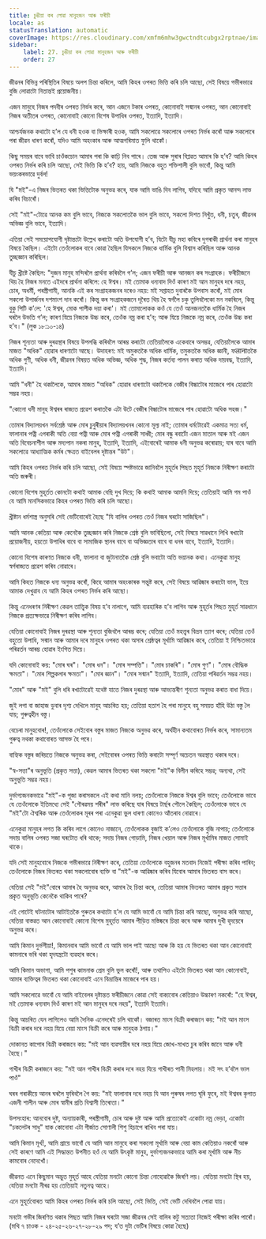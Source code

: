 ```yaml
---
title: চুঙীয়া কৰ লোৱা মানুহজন আৰু ফৰীচী
locale: as
statusTranslation: automatic
coverImage: https://res.cloudinary.com/xmfm6mhw3gwctndtcubgx2rptnae/image/upload/v1740468922/small_cover_tratado_de_psicologia_revolucionaria_a4c0dca4e0.webp
sidebar:
    label: 27. চুঙীয়া কৰ লোৱা মানুহজন আৰু ফৰীচী
    order: 27
---
```

জীৱনৰ বিভিন্ন পৰিস্থিতিৰ বিষয়ে অলপ চিন্তা কৰিলে, আমি কিহৰ ওপৰত ভিত্তি কৰি চলি আছো, সেই বিষয়ে গভীৰভাৱে বুজি লোৱাটো নিতান্তই প্ৰয়োজনীয়।

এজন মানুহে নিজৰ পদবীৰ ওপৰত নিৰ্ভৰ কৰে, আন এজনে টকাৰ ওপৰত, কোনোবাই সন্মানৰ ওপৰত, আন কোনোবাই নিজৰ অতীতৰ ওপৰত, কোনোবাই কোনো বিশেষ উপাধিৰ ওপৰত, ইত্যাদি, ইত্যাদি।

আশ্চৰ্যজনক কথাটো হ’ল যে ধনী হওক বা ভিক্ষাৰী হওক, আমি সকলোৱে সকলোৰে ওপৰত নিৰ্ভৰ কৰোঁ আৰু সকলোৰে পৰা জীৱন ধাৰণ কৰোঁ, যদিও আমি অহংকাৰ আৰু আত্মগৰিমাত ফুলি থাকোঁ।

কিছু সময়ৰ বাবে ভাবি চাওঁকচোন আমাৰ পৰা কি কাঢ়ি নিব পাৰে। তেজ আৰু সুৰাৰ বিপ্লৱত আমাৰ কি হ’ব? আমি কিহৰ ওপৰত নিৰ্ভৰ কৰি চলি আছো, সেই ভিত্তি কি হ’ব? হায়, আমি নিজকে বহুত শক্তিশালী বুলি ভাবোঁ, কিন্তু আমি ভয়ংকৰভাৱে দুৰ্বল!

যি "মই"-এ নিজৰ ভিতৰত থকা ভিত্তিটোক অনুভৱ কৰে, যাক আমি ভাঙি দিব লাগিব, যদিহে আমি প্ৰকৃত আনন্দ লাভ কৰিব বিচাৰোঁ।

সেই "মই"-টোৱে আনক কম বুলি ভাবে, নিজকে সকলোতকৈ ভাল বুলি ভাবে, সকলো দিশত নিখুঁত, ধনী, চতুৰ, জীৱনৰ অভিজ্ঞ বুলি ভাবে, ইত্যাদি।

এতিয়া সেই সময়োপযোগী দৃষ্টান্তটো উল্লেখ কৰাটো অতি উপযোগী হ’ব, যিটো যীচু মহা কবিৰে দুগৰাকী প্ৰাৰ্থনা কৰা মানুহৰ বিষয়ে কৈছিল। এইটো তেওঁলোকৰ বাবে কোৱা হৈছিল যিসকলে নিজকে ধাৰ্মিক বুলি বিশ্বাস কৰিছিল আৰু আনক তুচ্ছজ্ঞান কৰিছিল।

যীচু খ্ৰীষ্টে কৈছিল: "দুজন মানুহ মন্দিৰলৈ প্ৰাৰ্থনা কৰিবলৈ গ’ল; এজন ফৰীচী আৰু আনজন কৰ সংগ্ৰাহক। ফৰীচীজনে থিয় হৈ নিজৰ মনতে এইদৰে প্ৰাৰ্থনা কৰিলে: হে ঈশ্বৰ। মই তোমাক ধন্যবাদ দিওঁ কাৰণ মই আন মানুহৰ দৰে নহয়, চোৰ, অধৰ্মী, পৰস্ত্ৰীগামী, আনকি এই কৰ সংগ্ৰাহকজনৰ দৰেও নহয়: মই সপ্তাহত দুবাৰকৈ উপবাস কৰোঁ, মই মোৰ সকলো উপাৰ্জনৰ দশমাংশ দান কৰোঁ। কিন্তু কৰ সংগ্ৰাহকজনে দূৰৈত থিয় হৈ স্বৰ্গলৈ চকু তুলিবলৈকো মন নকৰিলে, কিন্তু বুকু পিটি ক’লে: 'হে ঈশ্বৰ, মোক পাপীক দয়া কৰা'। মই তোমালোকক কওঁ যে তেওঁ আনজনতকৈ ধাৰ্মিক হৈ নিজৰ ঘৰলৈ উভতি গ’ল; কাৰণ যিয়ে নিজকে উচ্চ কৰে, তেওঁক নম্ৰ কৰা হ’ব; আৰু যিয়ে নিজকে নম্ৰ কৰে, তেওঁক উচ্চ কৰা হ’ব।" (লুক ১৮:১০-১৪)

নিজৰ শূন্যতা আৰু দুৰৱস্থাৰ বিষয়ে উপলব্ধি কৰিবলৈ আৰম্ভ কৰাটো তেতিয়ালৈকে একেবাৰে অসম্ভৱ, যেতিয়ালৈকে আমাৰ মাজত "অধিক" হোৱাৰ ধাৰণাটো আছে। উদাহৰণ: মই অমুকতকৈ অধিক ধাৰ্মিক, তমুকতকৈ অধিক জ্ঞানী, ফलानाতকৈ অধিক গুণী, অধিক ধনী, জীৱনৰ বিষয়ত অধিক অভিজ্ঞ, অধিক শুদ্ধ, নিজৰ কৰ্তব্য পালন কৰাত অধিক দায়বদ্ধ, ইত্যাদি, ইত্যাদি।

আমি "ধনী" হৈ থকালৈকে, আমাৰ মাজত "অধিক" হোৱাৰ ধাৰণাটো থকালৈকে বেজীৰ বিন্ধাটোৰ মাজেৰে পাৰ হোৱাটো সম্ভৱ নহয়।

"কোনো ধনী মানুহ ঈশ্বৰৰ ৰাজ্যত প্ৰৱেশ কৰাতকৈ এটা উটে বেজীৰ বিন্ধাটোৰ মাজেৰে পাৰ হোৱাটো অধিক সহজ।"

তোমাৰ বিদ্যালয়খন সৰ্বশ্ৰেষ্ঠ আৰু মোৰ চুবুৰীয়াৰ বিদ্যালয়খনৰ কোনো মূল্য নাই; তোমাৰ ধৰ্মটোৱেই একমাত্ৰ সত্য ধৰ্ম, ফালানাৰ পত্নী এগৰাকী অতি বেয়া পত্নী আৰু মোৰ পত্নী এগৰাকী সাধ্বী; মোৰ বন্ধু ৰবাৰ্টো এজন মাতাল আৰু মই এজন অতি বিবেচনাশীল আৰু মদ্যপান নকৰা মানুহ, ইত্যাদি, ইত্যাদি, এইবোৰেই আমাক ধনী অনুভৱ কৰোৱায়; যাৰ বাবে আমি সকলোৱে আধ্যাত্মিক কৰ্মৰ ক্ষেত্ৰত বাইবেলৰ দৃষ্টান্তৰ "উট"।

আমি কিহৰ ওপৰত নিৰ্ভৰ কৰি চলি আছো, সেই বিষয়ে স্পষ্টভাৱে জানিবলৈ মুহূৰ্তৰ পিছত মুহূৰ্ত নিজকে নিৰীক্ষণ কৰাটো অতি জৰুৰী।

কোনো বিশেষ মুহূৰ্তত কোনটো কথাই আমাক বেছি দুখ দিয়ে; কি কথাই আমাক আমনি দিয়ে; তেতিয়াই আমি গম পাওঁ যে আমি মানসিকভাৱে কিহৰ ওপৰত ভিত্তি কৰি চলি আছো।

খ্ৰীষ্টান ধৰ্মশাস্ত্ৰ অনুসৰি সেই ভেটিবোৰেই হৈছে "যি বালিৰ ওপৰত তেওঁ নিজৰ ঘৰটো সাজিছিল"।

আমি আনক কেতিয়া আৰু কেনেকৈ তুচ্ছজ্ঞান কৰি নিজকে শ্ৰেষ্ঠ বুলি ভাবিছিলো, সেই বিষয়ে সাৱধানে লিখি ৰখাটো প্ৰয়োজনীয়, হয়তো উপাধিৰ বাবে বা সামাজিক স্থানৰ বাবে বা অভিজ্ঞতাৰ বাবে বা ধনৰ বাবে, ইত্যাদি, ইত্যাদি।

কোনো বিশেষ কাৰণত নিজকে ধনী, ফালানা বা জুটানাতকৈ শ্ৰেষ্ঠ বুলি ভবাটো অতি ভয়ানক কথা। এনেকুৱা মানুহ স্বৰ্গৰাজ্যত প্ৰৱেশ কৰিব নোৱাৰে।

আমি কিহত নিজকে ধন্য অনুভৱ কৰোঁ, কিহে আমাৰ অহংকাৰক সন্তুষ্ট কৰে, সেই বিষয়ে আৱিষ্কাৰ কৰাটো ভাল, ইয়ে আমাক দেখুৱাব যে আমি কিহৰ ওপৰত নিৰ্ভৰ কৰি আছো।

কিন্তু এনেধৰণৰ নিৰীক্ষণ কেৱল তাত্ত্বিক বিষয় হ’ব নালাগে, আমি ব্যৱহাৰিক হ’ব লাগিব আৰু মুহূৰ্তৰ পিছত মুহূৰ্ত সাৱধানে নিজকে প্ৰত্যক্ষভাৱে নিৰীক্ষণ কৰিব লাগিব।

যেতিয়া কোনোবাই নিজৰ দুৰৱস্থা আৰু শূন্যতা বুজিবলৈ আৰম্ভ কৰে; যেতিয়া তেওঁ মহত্ত্বৰ বিভ্ৰম ত্যাগ কৰে; যেতিয়া তেওঁ বহুতো উপাধি, সন্মান আৰু আমাৰ দৰে মানুহৰ ওপৰত থকা অসাৰ শ্ৰেষ্ঠত্বৰ মূৰ্খামি আৱিষ্কাৰ কৰে, তেতিয়া ই নিশ্চিতভাৱে পৰিৱৰ্তন আৰম্ভ হোৱাৰ ইংগিত দিয়ে।

যদি কোনোবাই কয়: "মোৰ ঘৰ"। "মোৰ ধন"। "মোৰ সম্পত্তি"। "মোৰ চাকৰি"। "মোৰ গুণ"। "মোৰ বৌদ্ধিক ক্ষমতা"। "মোৰ শিল্পকলাৰ ক্ষমতা"। "মোৰ জ্ঞান"। "মোৰ সন্মান" ইত্যাদি, ইত্যাদি, তেতিয়া পৰিৱৰ্তন সম্ভৱ নহয়।

"মোৰ" আৰু "মই" বুলি ধৰি ৰখাটোৱেই যথেষ্ট যাতে নিজৰ দুৰৱস্থা আৰু আভ্যন্তৰীণ শূন্যতা অনুভৱ কৰাত বাধা দিয়ে।

জুই লগা বা জাহাজ ডুবাৰ দৃশ্য দেখিলে মানুহ আচৰিত হয়; তেতিয়া হতাশ হৈ পৰা মানুহে বহু সময়ত হাঁহি উঠা বস্তু লৈ যায়; গুৰুত্বহীন বস্তু।

বেচেৰা মানুহবোৰ!, তেওঁলোকে সেইবোৰ বস্তুৰ মাজত নিজকে অনুভৱ কৰে, অৰ্থহীন কথাবোৰত নিৰ্ভৰ কৰে, সামান্যতম গুৰুত্ব নথকা কথাবোৰত আসক্ত হৈ পৰে।

বাহ্যিক বস্তুৰ জৰিয়তে নিজকে অনুভৱ কৰা, সেইবোৰৰ ওপৰত ভিত্তি কৰাটো সম্পূৰ্ণ অচেতন অৱস্থাত থকাৰ দৰে।

"স্ব-সত্তা"ৰ অনুভূতি (প্ৰকৃত সত্তা), কেৱল আমাৰ ভিতৰত থকা সকলো "মই"ক বিলীন কৰিহে সম্ভৱ; অন্যথা, সেই অনুভূতি সম্ভৱ নহয়।

দুৰ্ভাগ্যজনকভাৱে "মই"-ক পূজা কৰাসকলে এই কথা মানি নলয়; তেওঁলোকে নিজকে ঈশ্বৰ বুলি ভাবে; তেওঁলোকে ভাবে যে তেওঁলোকে ইতিমধ্যে সেই "গৌৰৱময় শৰীৰ" লাভ কৰিছে যাৰ বিষয়ে টাৰ্ছৰ পৌলে কৈছিল; তেওঁলোকে ভাবে যে "মই"টো ঐশ্বৰিক আৰু তেওঁলোকৰ মূৰৰ পৰা এনেকুৱা ভুল ধাৰণা কোনেও আঁতৰাব নোৱাৰে।

এনেকুৱা মানুহৰ লগত কি কৰিব লাগে কোনেও নাজানে, তেওঁলোকক বুজাই ক’লেও তেওঁলোকে বুজি নাপায়; তেওঁলোকে সদায় বালিৰ ওপৰত সজা ঘৰটোত ধৰি থাকে; সদায় নিজৰ গোড়ামি, নিজৰ খেয়াল আৰু নিজৰ মূৰ্খামিৰ মাজত সোমাই থাকে।

যদি সেই মানুহবোৰে নিজকে গভীৰভাৱে নিৰীক্ষণ কৰে, তেতিয়া তেওঁলোকে বহুজনৰ মতবাদ নিজেই পৰীক্ষা কৰিব পাৰিব; তেওঁলোকে নিজৰ ভিতৰত থকা সকলোবোৰ ব্যক্তি বা "মই"-ক আৱিষ্কাৰ কৰিব যিবোৰ আমাৰ ভিতৰত বাস কৰে।

যেতিয়া সেই "মই"বোৰে আমাৰ হৈ অনুভৱ কৰে, আমাৰ হৈ চিন্তা কৰে, তেতিয়া আমাৰ ভিতৰত আমাৰ প্ৰকৃত সত্তাৰ প্ৰকৃত অনুভূতি কেনেকৈ থাকিব পাৰে?

এই গোটেই ঘটনাটোৰ আটাইতকৈ গুৰুতৰ কথাটো হ’ল যে আমি ভাবোঁ যে আমি চিন্তা কৰি আছো, অনুভৱ কৰি আছো, যেতিয়া বাস্তৱত আন কোনোবাই কোনো বিশেষ মুহূৰ্তত আমাৰ পীড়িত মস্তিষ্কৰে চিন্তা কৰে আৰু আমাৰ দুখী হৃদয়েৰে অনুভৱ কৰে।

আমি কিমান দুৰ্ভগীয়া!, কিমানবাৰ আমি ভাবোঁ যে আমি ভাল পাই আছো আৰু কি হয় যে ভিতৰত থকা আন কোনোবাই কামনাৰে ভৰি থকা হৃদযন্ত্ৰটো ব্যৱহাৰ কৰে।

আমি কিমান অভাগা, আমি পশুৰ কামনাক প্ৰেম বুলি ভুল কৰোঁ!, আৰু তথাপিও এইটো ভিতৰত থকা আন কোনোবাই, আমাৰ ব্যক্তিত্বৰ ভিতৰত থকা কোনোবাই এনে বিভ্ৰান্তিৰ মাজেৰে পাৰ হয়।

আমি সকলোৱে ভাবোঁ যে আমি বাইবেলৰ দৃষ্টান্তত ফৰীচীজনে কোৱা সেই বাক্যবোৰ কেতিয়াও উচ্চাৰণ নকৰোঁ: "হে ঈশ্বৰ, মই তোমাক ধন্যবাদ দিওঁ কাৰণ মই আন মানুহৰ দৰে নহয়", ইত্যাদি ইত্যাদি।

কিন্তু আচৰিত যেন লাগিলেও আমি দৈনিক এনেদৰেই চলি থাকোঁ। বজাৰত মাংস বিক্ৰী কৰাজনে কয়: "মই আন মাংস বিক্ৰী কৰাৰ দৰে নহয় যিয়ে বেয়া মাংস বিক্ৰী কৰে আৰু মানুহক ঠগায়।"

দোকানত কাপোৰ বিক্ৰী কৰাজনে কয়: "মই আন ব্যৱসায়ীৰ দৰে নহয় যিয়ে জোখ-মাখত চুৰ কৰিব জানে আৰু ধনী হৈছে।"

গাখীৰ বিক্ৰী কৰাজনে কয়: "মই আন গাখীৰ বিক্ৰী কৰাৰ দৰে নহয় যিয়ে গাখীৰত পানী মিহলায়। মই সৎ হ’বলৈ ভাল পাওঁ"

ঘৰৰ গৰাকীয়ে আনৰ ঘৰলৈ ফুৰিবলৈ গৈ কয়: "মই ফালানাৰ দৰে নহয় যি আন পুৰুষৰ লগত ঘূৰি ফুৰে, মই ঈশ্বৰৰ কৃপাত এজনী শালীন আৰু মোৰ স্বামীৰ প্ৰতি বিশ্বাসী তিৰোতা।"

উপসংহাৰ: আনবোৰ দুষ্ট, অন্যায়কাৰী, পৰস্ত্ৰীগামী, চোৰ আৰু দুষ্ট আৰু আমি প্ৰত্যেকেই একোটা নম্ৰ ভেড়া, একোটা "চকলেটৰ সাধু" যাক কোনোবা এটা গীৰ্জাত সোণালী শিশু হিচাপে ৰাখিব পৰা যায়।

আমি কিমান মূৰ্খ!, আমি প্ৰায়ে ভাবোঁ যে আমি আন মানুহে কৰা সকলো মূৰ্খামি আৰু বেয়া কাম কেতিয়াও নকৰোঁ আৰু সেই কাৰণে আমি এই সিদ্ধান্তত উপনীত হওঁ যে আমি উৎকৃষ্ট মানুহ, দুৰ্ভাগ্যজনকভাৱে আমি কৰা মূৰ্খামি আৰু নীচ কামবোৰ নেদেখোঁ।

জীৱনত এনে কিছুমান অদ্ভুত মুহূৰ্ত আহে যেতিয়া মনটো কোনো চিন্তা নোহোৱাকৈ জিৰণি লয়। যেতিয়া মনটো স্থিৰ হয়, যেতিয়া মনটো নীৰৱ হয় তেতিয়াই নতুনত্ব আহে।

এনে মুহূৰ্তবোৰত আমি কিহৰ ওপৰত নিৰ্ভৰ কৰি চলি আছো, সেই ভিত্তি, সেই ভেটি দেখিবলৈ পোৱা যায়।

মনটো গভীৰ জিৰণিত থকাৰ পিছত আমি নিজৰ ঘৰটো সজা জীৱনৰ সেই বালিৰ কটু সত্যতা নিজেই পৰীক্ষা কৰিব পাৰোঁ। (মথি ৭ চাওক - ২৪-২৫-২৬-২৭-২৮-২৯ পদ; য’ত দুটা ভেটিৰ বিষয়ে কোৱা হৈছে)

